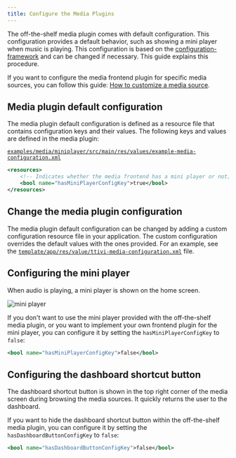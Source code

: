 ```yaml
---
title: Configure the Media Plugins
---
```


The off-the-shelf media plugin comes with default configuration. This configuration provides a
default behavior, such as showing a mini player when music is playing. This configuration is based
on the
[configuration-framework](/tomtom-digital-cockpit/developers/tutorials-and-examples/customization/use-the-configuration-framework)
and can be changed if necessary. This guide explains this procedure.

If you want to configure the media frontend plugin for specific media sources, you can follow
this guide:
[How to customize a media source](/tomtom-digital-cockpit/developers/tutorials-and-examples/media/customize-a-media-source).

## Media plugin default configuration

The media plugin default configuration is defined as a resource file that contains configuration
keys and their values. The following keys and values are defined in the media plugin:

[`examples/media/miniplayer/src/main/res/values/example-media-configuration.xml`](https://github.com/tomtom-international/tomtom-digital-cockpit-sdk-examples/blob/main/examples/media/miniplayer/src/main/res/values/example-media-configuration.xml#L13-L19)

```xml
<resources>
    <!-- Indicates whether the media frontend has a mini player or not; `true` by default. -->
    <bool name="hasMiniPlayerConfigKey">true</bool>
</resources>
```

## Change the media plugin configuration

The media plugin default configuration can be changed by adding a custom configuration resource file
in your application. The custom configuration overrides the default values with the ones provided.
For an example, see the 
[`template/app/res/value/ttivi-media-configuration.xml`](https://github.com/tomtom-international/tomtom-digital-cockpit-sdk-examples/blob/main/template/app/src/main/res/values/ttivi-media-configuration.xml#L13-L14)
file.

## Configuring the mini player

When audio is playing, a mini player is shown on the home screen.

![mini player](images/media_mini_player.png)

If you don't want to use the mini player provided with the off-the-shelf media plugin, or you
want to implement your own frontend plugin for the mini player, you can configure it by setting the
`hasMiniPlayerConfigKey` to `false`:

```xml
<bool name="hasMiniPlayerConfigKey">false</bool>
```

## Configuring the dashboard shortcut button

The dashboard shortcut button is shown in the top right corner of the media screen during browsing
the media sources. It quickly returns the user to the dashboard.

If you want to hide the dashboard shortcut button within the off-the-shelf media plugin, you
can configure it by setting the `hasDashboardButtonConfigKey` to `false`:

```xml
<bool name="hasDashboardButtonConfigKey">false</bool>
```
